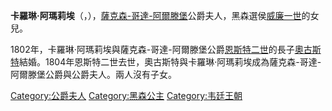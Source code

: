 {{Multiple issues|
{{Expand language|1=en|time=2021-03-23T08:24:05+00:00}}
{{Unreferenced|time=2021-03-23T08:24:05+00:00}}
}}
{{Infobox noble
| name        = 卡羅琳·阿瑪莉埃
| title       = 薩克森-哥達-阿爾滕堡公爵夫人
| image       = Karoline Amalie of Hesse-Kassel.jpg
| birth_date  = {{birth date|1771|7|11|df=y}}
| birth_place = [[哈瑙|哈瑙]]
| death_date  = {{death date and age|1848|2|22|1771|7|11|df=y}}
| death_place = [[哥達|哥達]]
| noble family= [[黑森王朝|黑森家族]]
| father      = [[威廉一世_(黑森选侯)|黑森選侯威廉一世]]
| mother      = [[丹麥的威廉明妮·卡羅琳|威廉明妮·卡羅琳]]
}}
'''卡羅琳·阿瑪莉埃'''（{{lang-de|Karoline Amalie}}，{{bd|1771年|7月11日|1848年|2月22日}}），[[薩克森-哥達-阿爾滕堡|薩克森-哥達-阿爾滕堡]]公爵夫人，黑森選侯[[威廉一世_(黑森选侯)|威廉一世]]的女兒。

1802年，卡羅琳·阿瑪莉埃與薩克森-哥達-阿爾滕堡公爵[[恩斯特二世_(薩克森-哥達-阿爾滕堡)|恩斯特二世]]的長子[[奧古斯特_(薩克森-哥達-阿爾滕堡)|奧古斯特]]結婚。1804年恩斯特二世去世，奧古斯特與卡羅琳·阿瑪莉埃成為薩克森-哥達-阿爾滕堡公爵與公爵夫人。兩人沒有子女。

[[Category:公爵夫人|Category:公爵夫人]]
[[Category:黑森公主|Category:黑森公主]]
[[Category:韦廷王朝|Category:韦廷王朝]]